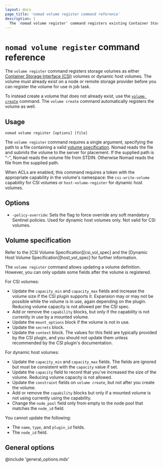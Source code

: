 ```yaml
---
layout: docs
page_title: 'nomad volume register command reference'
description: |
  The `nomad volume register` command registers existing Container Storage Interface (CSI) and dynamic host storage volumes.
---
```


# `nomad volume register` command reference

The `volume register` command registers storage volumes as either [Container
Storage Interface (CSI)][csi] volumes or dynamic host volumes. The volume must
already exist on a node or remote storage provider before you can register
the volume for use in job task.

To instead create a volume that does not already exist, use the [`volume
create`][] command. The `volume create` command automatically registers the
volume as well.

## Usage

```plaintext
nomad volume register [options] [file]
```

The `volume register` command requires a single argument, specifying the path to
a file containing a valid [volume specification][volume_specification]. Nomad
reads the file and submits the volume to the server for placement. If the
supplied path is "-", Nomad reads the volume file from STDIN. Otherwise Nomad
reads the file from the supplied path.

When ACLs are enabled, this command requires a token with the appropriate
capability in the volume's namespace: the `csi-write-volume` capability for CSI
volumes or `host-volume-register` for dynamic host volumes.

## Options

- `-policy-override`: Sets the flag to force override any soft mandatory
  Sentinel policies. Used for dynamic host volumes only. Not valid for CSI
  volumes.

## Volume specification

Refer to the [CSI Volume Specification][csi_vol_spec] and the [Dynamic Host
Volume Specification][host_vol_spec] for further information.

The `volume register` command allows updating a volume definition. However, you
can only update some fields after the volume is registered.

For CSI volumes:

- Update the `capacity_min` and `capacity_max` fields and increase
  the volume size if the CSI plugin supports it. Expansion may or may not be
  possible while the volume is in use, again depending on the plugin.
  Reducing volume capacity is not allowed per the CSI spec.
- Add or remove the `capability` blocks, but only if the capability is
  not currently in use by a mounted volume.
- Update the `mount_options` block if the volume is not in use.
- Update the `secrets` block.
- Update the `context` block. The values for this field are typically provided
  by the CSI plugin, and you should not update them unless recommended by the
  CSI plugin's documentation.

For dynamic host volumes:

- Update the `capacity_min` and `capacity_max` fields. The fields are ignored
  but must be consistent with the `capacity` value if set.
- Update the `capacity` field to record that you've increased the size of the
  volume. Reducing volume capacity is not allowed.
- Update the `constraint` fields on `volume create`, but not after you create the volume.
- Add or remove the `capability` blocks but only if a mounted volume is not
  using currently using the capability.
- Change the `node_pool` field only from empty to the node pool that matches the
  `node_id` field.

You cannot update the following:

- The `name`, `type`, and `plugin_id` fields.
- The `node_id` field.

## General options

@include 'general_options.mdx'

<!--
Redirection rules are applied server-side, so we can't redirect these sections
that used to be located in this page since they use URL fragments. Creating
these hidden anchors will at least point users to the new page, although not to
the exact section.
-->

<span id="volume-specification-parameters" />
<span id="id" />
<span id="namespace-1" />
<span id="name" />
<span id="type" />
<span id="external_id" />
<span id="plugin_id" />
<span id="capability" />
<span id="access_mode" />
<span id="attachment_mode" />
<span id="mount_options" />
<span id="fs_type" />
<span id="mount_flags" />
<span id="topology_request" />
<span id="secrets" />
<span id="parameters" />
<span id="context" />
<span id="topology_request-parameters" />
<span id="segments" />
<span id="unused-fields" />

[csi]: https://github.com/container-storage-interface/spec
[csi_plugins_internals]: /nomad/docs/architecture/storage/csi
[volume_specification]: /nomad/docs/other-specifications/volume
[`volume create`]: /nomad/commands/volume/create
